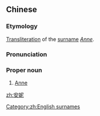 ==Chinese==
{{zh-forms}}

===Etymology===
[[transliteration|Transliteration]] of the {{etyl|en|zh}} [[surname]] ''[[Anne]]''.

===Pronunciation===
{{zh-pron
|m=Ānnī
|cat=pn
}}

===Proper noun===
{{zh-proper noun}}

# [[Anne]]

[[Category:zh:English surnames]]

[[zh:安妮]]